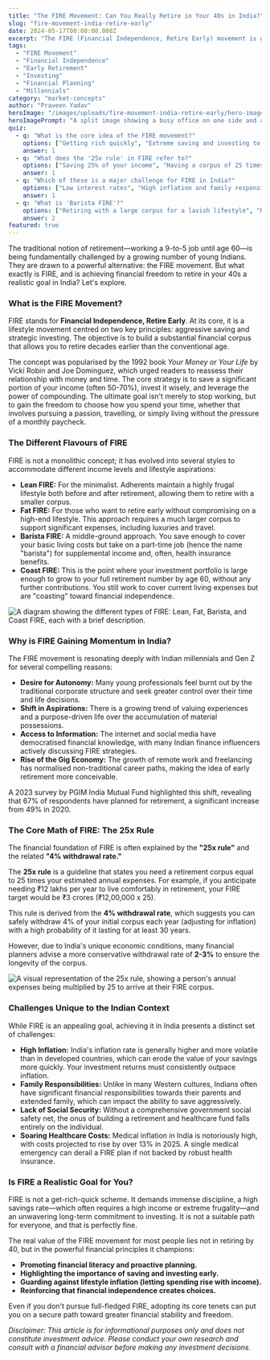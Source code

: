 ```yaml
---
title: "The FIRE Movement: Can You Really Retire in Your 40s in India?"
slug: "fire-movement-india-retire-early"
date: 2024-05-17T00:00:00.000Z
excerpt: "The FIRE (Financial Independence, Retire Early) movement is gaining traction among young Indians. But is it a realistic dream or a potential trap? This post explores the math, the challenges, and the valuable lessons from this trend."
tags:
  - "FIRE Movement"
  - "Financial Independence"
  - "Early Retirement"
  - "Investing"
  - "Financial Planning"
  - "Millennials"
category: "market-concepts"
author: "Praveen Yadav"
heroImage: "/images/uploads/fire-movement-india-retire-early/hero-image.jpg"
heroImagePrompt: "A split image showing a busy office on one side and a serene travel destination on the other, symbolizing the transition from work to early retirement through the FIRE movement."
quiz:
  - q: "What is the core idea of the FIRE movement?"
    options: ["Getting rich quickly", "Extreme saving and investing to retire early", "Working part-time forever"]
    answer: 1
  - q: "What does the '25x rule' in FIRE refer to?"
    options: ["Saving 25% of your income", "Having a corpus of 25 times your annual expenses", "Investing in 25 different stocks"]
    answer: 1
  - q: "Which of these is a major challenge for FIRE in India?"
    options: ["Low interest rates", "High inflation and family responsibilities", "Lack of investment options"]
    answer: 1
  - q: "What is 'Barista FIRE'?"
    options: ["Retiring with a large corpus for a lavish lifestyle", "Retiring and never working again", "Semi-retiring with a part-time job for benefits or extra income"]
    answer: 2
featured: true
---
```


The traditional notion of retirement—working a 9-to-5 job until age 60—is being fundamentally challenged by a growing number of young Indians. They are drawn to a powerful alternative: the FIRE movement. But what exactly is FIRE, and is achieving financial freedom to retire in your 40s a realistic goal in India? Let's explore.

### What is the FIRE Movement?

FIRE stands for **Financial Independence, Retire Early**. At its core, it is a lifestyle movement centred on two key principles: aggressive saving and strategic investing. The objective is to build a substantial financial corpus that allows you to retire decades earlier than the conventional age.

The concept was popularised by the 1992 book *Your Money or Your Life* by Vicki Robin and Joe Dominguez, which urged readers to reassess their relationship with money and time. The core strategy is to save a significant portion of your income (often 50-70%), invest it wisely, and leverage the power of compounding. The ultimate goal isn't merely to stop working, but to gain the freedom to choose how you spend your time, whether that involves pursuing a passion, travelling, or simply living without the pressure of a monthly paycheck.

### The Different Flavours of FIRE

FIRE is not a monolithic concept; it has evolved into several styles to accommodate different income levels and lifestyle aspirations:

*   **Lean FIRE:** For the minimalist. Adherents maintain a highly frugal lifestyle both before and after retirement, allowing them to retire with a smaller corpus.
*   **Fat FIRE:** For those who want to retire early without compromising on a high-end lifestyle. This approach requires a much larger corpus to support significant expenses, including luxuries and travel.
*   **Barista FIRE:** A middle-ground approach. You save enough to cover your basic living costs but take on a part-time job (hence the name "barista") for supplemental income and, often, health insurance benefits.
*   **Coast FIRE:** This is the point where your investment portfolio is large enough to grow to your full retirement number by age 60, without any further contributions. You still work to cover current living expenses but are "coasting" toward financial independence.

![A diagram showing the different types of FIRE: Lean, Fat, Barista, and Coast FIRE, each with a brief description.](/images/uploads/fire-movement-india-retire-early/fire-types.png)

### Why is FIRE Gaining Momentum in India?

The FIRE movement is resonating deeply with Indian millennials and Gen Z for several compelling reasons:

*   **Desire for Autonomy:** Many young professionals feel burnt out by the traditional corporate structure and seek greater control over their time and life decisions.
*   **Shift in Aspirations:** There is a growing trend of valuing experiences and a purpose-driven life over the accumulation of material possessions.
*   **Access to Information:** The internet and social media have democratised financial knowledge, with many Indian finance influencers actively discussing FIRE strategies.
*   **Rise of the Gig Economy:** The growth of remote work and freelancing has normalised non-traditional career paths, making the idea of early retirement more conceivable.

A 2023 survey by PGIM India Mutual Fund highlighted this shift, revealing that 67% of respondents have planned for retirement, a significant increase from 49% in 2020.

### The Core Math of FIRE: The 25x Rule

The financial foundation of FIRE is often explained by the **"25x rule"** and the related **"4% withdrawal rate."**

The **25x rule** is a guideline that states you need a retirement corpus equal to 25 times your estimated annual expenses. For example, if you anticipate needing ₹12 lakhs per year to live comfortably in retirement, your FIRE target would be ₹3 crores (₹12,00,000 x 25).

This rule is derived from the **4% withdrawal rate**, which suggests you can safely withdraw 4% of your initial corpus each year (adjusting for inflation) with a high probability of it lasting for at least 30 years.

However, due to India's unique economic conditions, many financial planners advise a more conservative withdrawal rate of **2-3%** to ensure the longevity of the corpus.

![A visual representation of the 25x rule, showing a person's annual expenses being multiplied by 25 to arrive at their FIRE corpus.](/images/uploads/fire-movement-india-retire-early/25x-rule.png)

### Challenges Unique to the Indian Context

While FIRE is an appealing goal, achieving it in India presents a distinct set of challenges:

*   **High Inflation:** India's inflation rate is generally higher and more volatile than in developed countries, which can erode the value of your savings more quickly. Your investment returns must consistently outpace inflation.
*   **Family Responsibilities:** Unlike in many Western cultures, Indians often have significant financial responsibilities towards their parents and extended family, which can impact the ability to save aggressively.
*   **Lack of Social Security:** Without a comprehensive government social safety net, the onus of building a retirement and healthcare fund falls entirely on the individual.
*   **Soaring Healthcare Costs:** Medical inflation in India is notoriously high, with costs projected to rise by over 13% in 2025. A single medical emergency can derail a FIRE plan if not backed by robust health insurance.

### Is FIRE a Realistic Goal for You?

FIRE is not a get-rich-quick scheme. It demands immense discipline, a high savings rate—which often requires a high income or extreme frugality—and an unwavering long-term commitment to investing. It is not a suitable path for everyone, and that is perfectly fine.

The real value of the FIRE movement for most people lies not in retiring by 40, but in the powerful financial principles it champions:

*   **Promoting financial literacy and proactive planning.**
*   **Highlighting the importance of saving and investing early.**
*   **Guarding against lifestyle inflation (letting spending rise with income).**
*   **Reinforcing that financial independence creates choices.**

Even if you don't pursue full-fledged FIRE, adopting its core tenets can put you on a secure path toward greater financial stability and freedom.

*Disclaimer: This article is for informational purposes only and does not constitute investment advice. Please conduct your own research and consult with a financial advisor before making any investment decisions.*